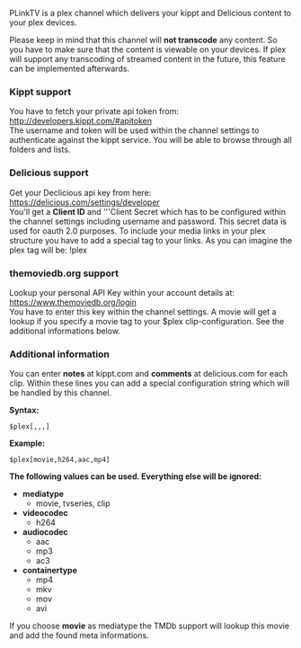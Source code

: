 PLinkTV is a plex channel which delivers your kippt and Delicious content to your plex
devices.

Please keep in mind that this channel will '''not transcode''' any content. So you have to make sure
that the content is viewable on your devices. If plex will support any transcoding of streamed
content in the future, this feature can be implemented afterwards.

=== Kippt support ===
You have to fetch your private api token from: http://developers.kippt.com/#apitoken<br>
The username and token will be used within the channel settings to authenticate against the
kippt service. You will be able to browse through all folders and lists.

=== Delicious support ===
Get your Declicious api key from here: https://delicious.com/settings/developer<br>
You'll get a '''Client ID''' and '''Client Secret which has to be configured within the
channel settings including username and password. This secret data is used for oauth 2.0 purposes.
To include your media links in your plex structure you have to add a special tag to your
links. As you can imagine the plex tag will be: !plex

=== themoviedb.org support ===
Lookup your personal API Key within your account details at: https://www.themoviedb.org/login<br>
You have to enter this key within the channel settings. A movie will get a lookup if you specify
a movie tag to your $plex clip-configuration. See the additional informations below.

=== Additional information ===
You can enter '''notes''' at kippt.com and '''comments''' at delicious.com for each clip. Within these
lines you can add a special configuration string which will be handled by this channel.

'''Syntax:'''
 $plex[<mediatype>,<videocodec>,<audiocodec>,<containertype>]

'''Example:'''
 $plex[movie,h264,aac,mp4]

'''The following values can be used. Everything else will be ignored:'''
* '''mediatype'''
** movie, tvseries, clip
* '''videocodec'''
** h264
* '''audiocodec'''
** aac
** mp3
** ac3
* '''containertype'''
** mp4
** mkv
** mov
** avi

If you choose '''movie''' as mediatype the TMDb support will lookup this movie and add the found
meta informations.
